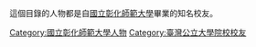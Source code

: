 這個目錄的人物都是自[[國立彰化師範大學|國立彰化師範大學]]畢業的知名校友。

[[Category:國立彰化師範大學人物|Category:國立彰化師範大學人物]]
[[Category:臺灣公立大學院校校友|Category:臺灣公立大學院校校友]]